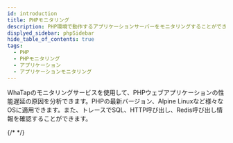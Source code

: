```yaml
---
id: introduction
title: PHPモニタリング
description: PHP環境で動作するアプリケーションサーバーをモニタリングすることができます。
displyed_sidebar: phpSidebar
hide_table_of_contents: true
tags:
  - PHP
  - PHPモニタリング
  - アプリケーション
  - アプリケーションモニタリング
---
```



WhaTapのモニタリングサービスを使用して、PHPウェブアプリケーションの性能遅延の原因を分析できます。PHPの最新バージョン、Alpine Linuxなど様々なOSに適用できます。また、トレースでSQL、HTTP呼び出し、Redis呼び出し情報を確認することができます。 

{/* <Videos url="https://www.whatap.io/old/video/product/ko/app_php.mp4" /> */}


<Apmcommonintro />
